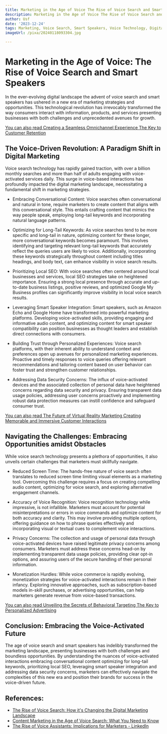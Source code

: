 ```yaml
---
title: Marketing in the Age of Voice The Rise of Voice Search and Smart Speakers
description: Marketing in the Age of Voice The Rise of Voice Search and Smart Speakers
author: Usf
date: '2023-12-24'
tags: Marketing, Voice Search, Smart Speakers, Voice Technology, Digital Marketing
imageUrl: /pixa/20240118093304.jpg

---
```

# Marketing in the Age of  Voice: The Rise of Voice  Search and Smart Speakers

In the ever-evolving digital landscape the advent of voice search and smart speakers has ushered in a new  era of marketing strategies and opportunities. This technological revolution has  irrevocably transformed the way  consumers interact with information,  products,  and services  presenting businesses with both challenges and unprecedented avenues for growth.

[You can also read Creating a Seamless Omnichannel Experience The Key to  Customer Retention](Creating%20a%20Seamless%20Omnichannel%20Experience%20The%20Key%20to%20Customer%20Retention)


## The Voice-Driven Revolution: A Paradigm Shift in Digital Marketing

Voice search  technology has rapidly gained traction, with over a billion monthly searches and more than half of adults engaging with voice-activated services daily. This surge in voice-based interactions  has profoundly impacted the digital marketing landscape, necessitating a  fundamental shift in marketing strategies.

-  Embracing Conversational Content: Voice searches often conversational and natural  in tone, require marketers  to create content that aligns with this conversational style. This entails crafting content that mimics the way people speak, employing long-tail  keywords  and incorporating natural language  patterns.

- Optimizing  for Long-Tail Keywords: As voice searches tend to be more specific and long-tail in nature, optimizing content for these longer, more  conversational  keywords becomes paramount. This involves identifying and targeting relevant long-tail keywords that  accurately reflect the queries users are likely to voice. Additionally, incorporating these keywords  strategically throughout content including  titles headings, and  body text, can enhance  visibility in voice search results.

- Prioritizing Local SEO: With voice searches often centered around local businesses and services,  local SEO strategies take on heightened importance. Ensuring a  strong  local presence through accurate  and up-to-date  business listings, positive reviews, and optimized Google My Business profiles can significantly improve visibility in local voice search results.

- Leveraging Smart Speaker Integration: Smart speakers, such as Amazon Echo and Google Home  have transformed into powerful marketing platforms. Developing voice-activated skills, providing engaging and informative audio content, and optimizing content for smart speaker compatibility can position businesses as thought  leaders and establish direct connections with consumers.

-  Building Trust through Personalized Experiences: Voice search platforms, with their inherent ability  to understand context and preferences open  up avenues for personalized marketing experiences. Proactive and timely responses to voice queries offering relevant recommendations and tailoring content based on user  behavior can foster trust and strengthen customer relationships.

- Addressing Data Security Concerns: The influx of voice-activated devices and the associated  collection of personal data have heightened concerns  regarding data security  and privacy. Ensuring transparent data usage policies, addressing user concerns proactively and implementing robust data protection measures can instill confidence  and safeguard consumer trust.

[You can also read The Future of Virtual Reality Marketing Creating Memorable and Immersive Customer Interactions](The%20Future%20of%20Virtual%20Reality%20Marketing%20Creating%20Memorable%20and%20Immersive%20Customer%20Interactions)


## Navigating the Challenges: Embracing Opportunities amidst Obstacles

While voice search  technology presents a plethora of opportunities, it also unveils certain challenges that marketers must skillfully navigate.

- Reduced Screen Time: The hands-free nature of voice  search often translates to reduced screen time limiting visual elements as a marketing tool. Overcoming this challenge requires a focus on creating compelling audio content, optimizing for  voice  search, and  exploring alternative engagement channels.

-  Accuracy of Voice Recognition: Voice recognition technology while impressive, is not infallible. Marketers  must account for potential misinterpretations or  errors in voice commands and optimize content  for both accuracy  and clarity. This may involve providing multiple  options,  offering guidance on how to phrase  queries effectively and incorporating visual or textual cues to complement voice interactions.

- Privacy Concerns: The collection and usage of personal data through  voice-activated devices have raised legitimate privacy concerns among consumers. Marketers  must address these concerns  head-on  by implementing transparent data usage policies, providing clear opt-in  options, and assuring users of the secure handling of their personal information.

- Monetization Hurdles: While voice commerce  is rapidly evolving, monetization strategies for voice-activated interactions remain in their infancy. Exploring innovative approaches, such as subscription-based models in-skill purchases, or advertising opportunities, can help marketers generate  revenue from voice-based transactions.

[You can  also read Unveiling the Secrets of Behavioral  Targeting The Key to Personalized Advertising](Unveiling%20the%20Secrets%20of%20Behavioral%20Targeting%20The%20Key%20to%20Personalized%20Advertising)


## Conclusion:  Embracing the Voice-Activated Future

The age of voice  search and smart speakers has indelibly transformed the marketing landscape, presenting businesses with both challenges and  boundless opportunities.  By understanding the  nuances  of voice-activated interactions embracing conversational content optimizing for long-tail keywords, prioritizing local SEO, leveraging smart speaker integration and  addressing  data security concerns,  marketers can effectively navigate the complexities of this new era and position their brands for success in the voice-driven future.

## References:
- [The Rise of Voice Search: How it's Changing the Digital Marketing Landscape](https://www.noobpreneur.com/2023/09/27/the-rise-of-voice-search-how-its-changing-the-digital-marketing-landscape/)
- [Content Marketing in the Age of Voice Search: What You Need to Know](https://www.flyingvgroup.com/contentmarketingstrategy/voice-search/)
- [The Rise of Voice Assistants: Implications for Marketers - LinkedIn](https://www.linkedin.com/pulse/rise-voice-assistants-implications-marketers-gpikc)
